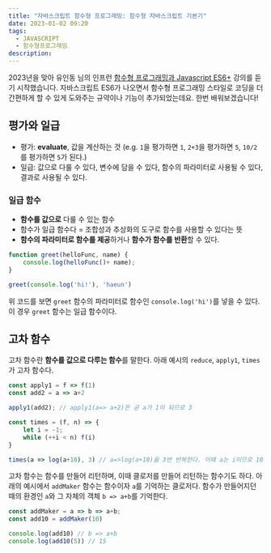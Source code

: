```yaml
---
title: "자바스크립트 함수형 프로그래밍: 함수형 자바스크립트 기본기"
date: 2023-01-02 09:20
tags:
  - JAVASCRIPT
  - 함수형프로그래밍
description:
---
```


2023년을 맞아 유인동 님의 인프런 [함수형 프로그래밍과 Javascript ES6+](https://www.inflearn.com/course/functional-es6) 강의를 듣기 시작했습니다.
자바스크립트 ES6가 나오면서 함수형 프로그래밍 스타일로 코딩을 더 간편하게 할 수 있게 도와주는 규약이나 기능이 추가되었는데요.
한번 배워보겠습니다!

## 평가와 일급

- 평가: **evaluate**, 값을 계산하는 것
(e.g. `1`을 평가하면 `1`, `2+3`을 평가하면 `5`, `10/2`를 평가하면 `5`가 된다.)
- 일급: 값으로 다룰 수 있다, 변수에 담을 수 있다, 함수의 파라미터로 사용될 수 있다, 결과로 사용될 수 있다.

### 일급 함수

- **함수를 값으로** 다룰 수 있는 함수
- 함수가 일급 함수다 = 조합성과 추상화의 도구로 함수를 사용할 수 있다는 뜻
- **함수의 파라미터로 함수를 제공**하거나 **함수가 함수를 반환**할 수 있다.

```js
function greet(helloFunc, name) {
	console.log(helloFunc()+ name);
}

greet(console.log('hi!'), 'haeun')
```

위 코드를 보면 `greet` 함수의 파라미터로 함수인 `console.log('hi')`를 넣을 수 있다. 이 경우 `greet` 함수는 일급 함수이다.

## 고차 함수

고차 함수란 **함수를 값으로 다루는 함수**를 말한다. 아래 예시의 `reduce`, `apply1`, `times`가 고차 함수다.

```js
const apply1 = f => f(1)
const add2 = a => a+2

apply1(add2); // apply1(a=> a+2)은 곧 a가 1이 되므로 3

const times = (f, n) => {
    let i = -1;
    while (++i < n) f(i)
}

times(a => log(a+10), 3) // a=>log(a+10)을 3번 반복한다. 이때 a는 i이므로 10,11,12가 결과가 됨
```

고차 함수는 함수를 만들어 리턴하며, 이때 클로저를 만들어 리턴하는 함수기도 하다.
아래의 예시에서 `addMaker` 함수는 함수이자 `a`를 기억하는 클로저다.
함수가 만들어지던 때의 환경인 `a`와 그 자체의 객체 `b => a+b`를 기억한다.

```js
const addMaker = a => b => a+b;
const add10 = addMaker(10)

console.log(add10) // b => a+b
console.log(add10(5)) // 15
```